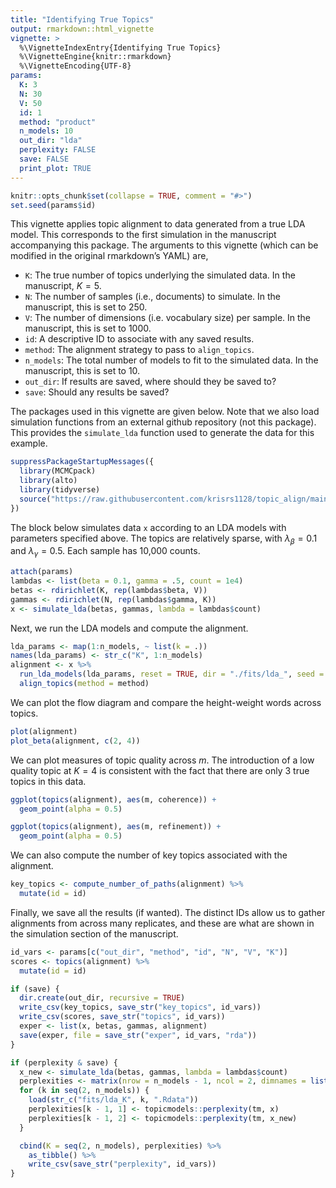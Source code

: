 ```yaml
---
title: "Identifying True Topics"
output: rmarkdown::html_vignette
vignette: >
  %\VignetteIndexEntry{Identifying True Topics}
  %\VignetteEngine{knitr::rmarkdown}
  %\VignetteEncoding{UTF-8}
params:
  K: 3
  N: 30
  V: 50
  id: 1
  method: "product"
  n_models: 10
  out_dir: "lda"
  perplexity: FALSE
  save: FALSE
  print_plot: TRUE
---
```


```r
knitr::opts_chunk$set(collapse = TRUE, comment = "#>") 
set.seed(params$id)
```

This vignette applies topic alignment to data generated from a true LDA model.
This corresponds to the first simulation in the manuscript accompanying this
package. The arguments to this vignette (which can be modified in the original
rmarkdown's YAML) are,

* `K`: The true number of topics underlying the simulated data. In the
manuscript, $K = 5$.
* `N`: The number of samples (i.e., documents) to simulate. In the manuscript, this is set to 250.
* `V`: The number of dimensions (i.e. vocabulary size) per sample. In the manuscript, this is set to 1000.
* `id`: A descriptive ID to associate with any saved results.
* `method`: The alignment strategy to pass to `align_topics`.
* `n_models`: The total number of models to fit to the simulated data. In the
manuscript, this is set to 10.
* `out_dir`: If results are saved, where should they be saved to?
* `save`: Should any results be saved?

The packages used in this vignette are given below. Note that we also load
simulation functions from an external github repository (not this package). This
provides the `simulate_lda` function used to generate the data for this example.

```r
suppressPackageStartupMessages({
  library(MCMCpack)
  library(alto)
  library(tidyverse)
  source("https://raw.githubusercontent.com/krisrs1128/topic_align/main/simulations/simulation_functions.R")
})
```

The block below simulates data `x` according to an LDA models with parameters
specified above. The topics are relatively sparse, with $\lambda_{\beta} = 0.1$
and $\lambda_{\gamma} = 0.5$. Each sample has 10,000 counts.

```r
attach(params)
lambdas <- list(beta = 0.1, gamma = .5, count = 1e4)
betas <- rdirichlet(K, rep(lambdas$beta, V))
gammas <- rdirichlet(N, rep(lambdas$gamma, K))
x <- simulate_lda(betas, gammas, lambda = lambdas$count)
```

Next, we run the LDA models and compute the alignment.

```r
lda_params <- map(1:n_models, ~ list(k = .))
names(lda_params) <- str_c("K", 1:n_models)
alignment <- x %>%
  run_lda_models(lda_params, reset = TRUE, dir = "./fits/lda_", seed = as.integer(id)) %>%
  align_topics(method = method)
```
We can plot the flow diagram and compare the height-weight words across topics.

```r
plot(alignment)
plot_beta(alignment, c(2, 4))
```

We can plot measures of topic quality across $m$. The introduction of a low
quality topic at $K = 4$ is consistent with the fact that there are only 3 true
topics in this data.

```r
ggplot(topics(alignment), aes(m, coherence)) +
  geom_point(alpha = 0.5)

ggplot(topics(alignment), aes(m, refinement)) +
  geom_point(alpha = 0.5)
```

We can also compute the number of key topics associated with the alignment.

```r
key_topics <- compute_number_of_paths(alignment) %>%
  mutate(id = id)
```

Finally, we save all the results (if wanted). The distinct IDs allow us to
gather alignments from across many replicates, and these are what are shown in
the simulation section of the manuscript.

```r
id_vars <- params[c("out_dir", "method", "id", "N", "V", "K")]
scores <- topics(alignment) %>%
  mutate(id = id)

if (save) {
  dir.create(out_dir, recursive = TRUE)
  write_csv(key_topics, save_str("key_topics", id_vars))
  write_csv(scores, save_str("topics", id_vars))
  exper <- list(x, betas, gammas, alignment)
  save(exper, file = save_str("exper", id_vars, "rda"))
}
```

```r
if (perplexity & save) {
  x_new <- simulate_lda(betas, gammas, lambda = lambdas$count)
  perplexities <- matrix(nrow = n_models - 1, ncol = 2, dimnames = list(NULL, c("train", "test")))
  for (k in seq(2, n_models)) {
    load(str_c("fits/lda_K", k, ".Rdata"))
    perplexities[k - 1, 1] <- topicmodels::perplexity(tm, x)
    perplexities[k - 1, 2] <- topicmodels::perplexity(tm, x_new)
  }

  cbind(K = seq(2, n_models), perplexities) %>%
    as_tibble() %>%
    write_csv(save_str("perplexity", id_vars))
}
```
